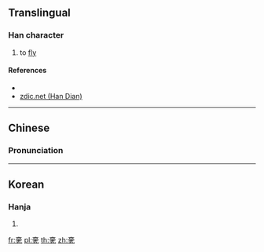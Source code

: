 {{character info/new}}
==Translingual==

===Han character===
{{Han char|rn=8|rad=亠|as=10|sn=12|four=|canj=YRBN|ids=⿳⿳亠口冖土九 <small>(GK)</small>,⿳⿳亠口冖⿻二丨九 <small>(T)</small>}}

# to [[fly]]

====References====
* {{Han ref|kx=0089.190|dkj=00327|dj=0189.220|hdz=10290.040|uh=4EB4|ud=20148}}
* [http://www.zdic.net/zd/zi/ZdicE4ZdicBAZdicB4.htm zdic.net (Han Dian)]

----

==Chinese==
{{zh-forms}}

===Pronunciation===
{{zh-pron
|m=yòu
|c=
|mc=
|oc
|ma=
|cat=v
}}

----

==Korean==

===Hanja===
{{ko-hanja|hangeul=유|rv=yu|mr=yu}}

# {{defn|lang=ko|sort=亠10}}

[[fr:亴]]
[[pl:亴]]
[[th:亴]]
[[zh:亴]]